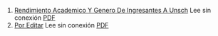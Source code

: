 1. [Rendimiento Academico Y Genero De Ingresantes A Unsch](https://achalmaedison.netlify.app/econometria/estadistica-para-economistas/2019-12-30-rendimiento-academico-y-genero-de-ingresantes-a-unsch) Lee sin conexión [PDF](https://achalmaedison.netlify.app/econometria/estadistica-para-economistas/2019-12-30-rendimiento-academico-y-genero-de-ingresantes-a-unsch/index.pdf)
2. [Por Editar](https://achalmaedison.netlify.app/econometria/estadistica-para-economistas/2024-03-31-por-editar) Lee sin conexión [PDF](https://achalmaedison.netlify.app/econometria/estadistica-para-economistas/2024-03-31-por-editar/index.pdf)
